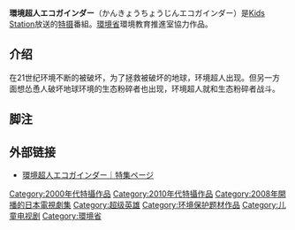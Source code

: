 {{unreferenced|time=2017-01-25T14:26:54+00:00}}
'''環境超人エコガインダー'''（かんきょうちょうじんエコガインダー）是[[Kids_Station|Kids Station]]放送的[[特摄|特摄]]番組。[[環境省|環境省]]環境教育推進室協力作品。
==介绍==
在21世纪环境不断的被破坏，为了拯救被破坏的地球，环境超人出现。但另一方面想怂恿人破坏地球环境的生态粉碎者也出现，环境超人就和生态粉碎者战斗。
== 脚注 ==
{{Reflist}}

== 外部链接==
* [https://web.archive.org/web/20080912222935/http://www.kids-station.com/minisite/ecogainder/ 環境超人エコガインダー｜特集ページ]

{{tv-stub}}
{{DEFAULTSORT:Kankyou Choujin Ekogainda}}
[[Category:2000年代特攝作品|Category:2000年代特攝作品]]
[[Category:2010年代特攝作品|Category:2010年代特攝作品]]
[[Category:2008年開播的日本電視劇集|Category:2008年開播的日本電視劇集]]
[[Category:超级英雄|Category:超级英雄]]
[[Category:环境保护题材作品|Category:环境保护题材作品]]
[[Category:儿童电视剧|Category:儿童电视剧]]
[[Category:環境省|Category:環境省]]